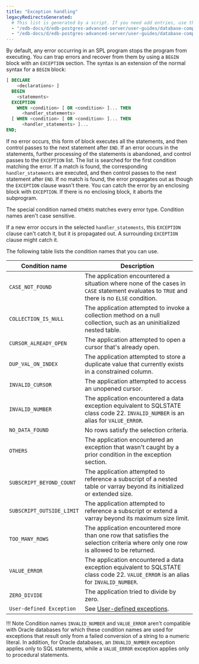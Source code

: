 ```yaml
---
title: "Exception handling"
legacyRedirectsGenerated:
  # This list is generated by a script. If you need add entries, use the `legacyRedirects` key.
  - "/edb-docs/d/edb-postgres-advanced-server/user-guides/database-compatibility-for-oracle-developers-guide/9.6/Database_Compatibility_for_Oracle_Developers_Guide_v9.6.1.068.html"
  - "/edb-docs/d/edb-postgres-advanced-server/user-guides/database-compatibility-for-oracle-developers-guide/9.5/Database_Compatibility_for_Oracle_Developers_Guide.1.162.html"
---
```


<div id="exception_handling" class="registered_link"></div>

By default, any error occurring in an SPL program stops the program from executing. You can trap errors and recover from them by using a `BEGIN` block with an `EXCEPTION` section. The syntax is an extension of the normal syntax for a `BEGIN` block:

```sql
[ DECLARE
    <declarations> ]
  BEGIN
    <statements>
  EXCEPTION
    WHEN <condition> [ OR <condition> ]... THEN
      <handler_statements>
  [ WHEN <condition> [ OR <condition> ]... THEN
      <handler_statements> ]...
END;
```

If no error occurs, this form of block executes all the statements, and then control passes to the next statement after `END`. If an error occurs in the statements, further processing of the statements is abandoned, and control passes to the `EXCEPTION` list. The list is searched for the first condition matching the error. If a match is found, the corresponding `handler_statements` are executed, and then control passes to the next statement after `END`. If no match is found, the error propagates out as though the `EXCEPTION` clause wasn't there. You can catch the error by an enclosing block with `EXCEPTION`. If there is no enclosing block, it aborts the subprogram.

The special condition named `OTHERS` matches every error type. Condition names aren't case sensitive.

If a new error occurs in the selected `handler_statements`, this `EXCEPTION` clause can't catch it, but it is propagated out. A surrounding `EXCEPTION` clause might catch it.

The following table lists the condition names that you can use.

| Condition name            | Description                                                                                                                                   |
| ------------------------- | --------------------------------------------------------------------------------------------------------------------------------------------- |
| `CASE_NOT_FOUND`          | The application encountered a situation where none of the cases in `CASE` statement evaluates to `TRUE` and there is no `ELSE` condition. |
| `COLLECTION_IS_NULL`      | The application attempted to invoke a collection method on a null collection, such as an uninitialized nested table.                       |
| `CURSOR_ALREADY_OPEN`     | The application attempted to open a cursor that's already open.                                                                          |
| `DUP_VAL_ON_INDEX`        | The application attempted to store a duplicate value that currently exists in a constrained column.                                   |
| `INVALID_CURSOR`          | The application attempted to access an unopened cursor.                                                                                   |
| `INVALID_NUMBER`          | The application encountered a data exception equivalent to SQLSTATE class code 22. `INVALID_NUMBER` is an alias for `VALUE_ERROR`.      |
| `NO_DATA_FOUND`           | No rows satisfy the selection criteria.                                                                                                       |
| `OTHERS`                  | The application encountered an exception that wasn't caught by a prior condition in the exception section.                           |
| `SUBSCRIPT_BEYOND_COUNT`  | The application attempted to reference a subscript of a nested table or varray beyond its initialized or extended size.                   |
| `SUBSCRIPT_OUTSIDE_LIMIT` | The application attempted to reference a subscript or extend a varray beyond its maximum size limit.                                      |
| `TOO_MANY_ROWS`           | The application encountered more than one row that satisfies the selection criteria where only one row is allowed to be returned.       |
| `VALUE_ERROR`             | The application encountered a data exception equivalent to SQLSTATE class code 22. `VALUE_ERROR` is an alias for `INVALID_NUMBER`.      |
| `ZERO_DIVIDE`             | The application tried to divide by zero.                                                                                                  |
| `User-defined Exception`  | See [User-defined exceptions](08_user_defined_exceptions/#user_defined_exceptions).                                                           |

!!! Note
    Condition names `INVALID_NUMBER` and `VALUE_ERROR` aren't compatible with Oracle databases for which these condition names are used for exceptions that result only from a failed conversion of a string to a numeric literal. In addition, for Oracle databases, an `INVALID_NUMBER` exception applies only to SQL statements, while a `VALUE_ERROR` exception applies only to procedural statements.
